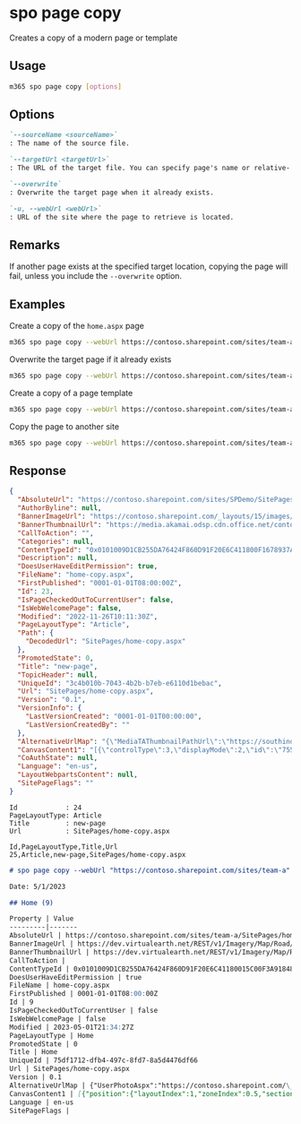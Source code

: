 
# spo page copy

Creates a copy of a modern page or template

## Usage

```sh
m365 spo page copy [options]
```

## Options

```md definition-list
`--sourceName <sourceName>`
: The name of the source file.

`--targetUrl <targetUrl>`
: The URL of the target file. You can specify page's name or relative- or absolute URL.

`--overwrite`
: Overwrite the target page when it already exists.

`-u, --webUrl <webUrl>`
: URL of the site where the page to retrieve is located.
```

<Global />

## Remarks

If another page exists at the specified target location, copying the page will fail, unless you include the `--overwrite` option.

## Examples

Create a copy of the `home.aspx` page

```sh
m365 spo page copy --webUrl https://contoso.sharepoint.com/sites/team-a --sourceName "home.aspx" --targetUrl "home-copy.aspx"
```

Overwrite the target page if it already exists

```sh
m365 spo page copy --webUrl https://contoso.sharepoint.com/sites/team-a --sourceName "home.aspx" --targetUrl "home-copy.aspx" --overwrite
```

Create a copy of a page template

```sh
m365 spo page copy --webUrl https://contoso.sharepoint.com/sites/team-a --sourceName "templates/PageTemplate.aspx" --targetUrl "page.aspx"
```

Copy the page to another site

```sh
m365 spo page copy --webUrl https://contoso.sharepoint.com/sites/team-a --sourceName "templates/PageTemplate.aspx" --targetUrl "https://contoso.sharepoint.com/sites/team-b/sitepages/page.aspx"
```


## Response

<Tabs>
  <TabItem value="JSON">

  ```json
  {
    "AbsoluteUrl": "https://contoso.sharepoint.com/sites/SPDemo/SitePages/home-copy.aspx",
    "AuthorByline": null,
    "BannerImageUrl": "https://contoso.sharepoint.com/_layouts/15/images/sitepagethumbnail.png",
    "BannerThumbnailUrl": "https://media.akamai.odsp.cdn.office.net/contoso.sharepoint.com/_layouts/15/images/sitepagethumbnail.png",
    "CallToAction": "",
    "Categories": null,
    "ContentTypeId": "0x0101009D1CB255DA76424F860D91F20E6C411800F1678937A82C3142BEF3C962300813B5",
    "Description": null,
    "DoesUserHaveEditPermission": true,
    "FileName": "home-copy.aspx",
    "FirstPublished": "0001-01-01T08:00:00Z",
    "Id": 23,
    "IsPageCheckedOutToCurrentUser": false,
    "IsWebWelcomePage": false,
    "Modified": "2022-11-26T10:11:30Z",
    "PageLayoutType": "Article",
    "Path": {
      "DecodedUrl": "SitePages/home-copy.aspx"
    },
    "PromotedState": 0,
    "Title": "new-page",
    "TopicHeader": null,
    "UniqueId": "3c4b010b-7043-4b2b-b7eb-e6110d1bebac",
    "Url": "SitePages/home-copy.aspx",
    "Version": "0.1",
    "VersionInfo": {
      "LastVersionCreated": "0001-01-01T00:00:00",
      "LastVersionCreatedBy": ""
    },
    "AlternativeUrlMap": "{\"MediaTAThumbnailPathUrl\":\"https://southindia1-mediap.svc.ms/transform/thumbnail?provider=spo&inputFormat={.fileType}&cs=UEFHRVN8U1BP&docid={.spHost}/_api/v2.0/sharePoint:{.resourceUrl}:/driveItem&w={.widthValue}&oauth_token=bearer%20{.oauthToken}\",\"MediaTAThumbnailHostUrl\":\"https://southindia1-mediap.svc.ms\",\"AFDCDNEnabled\":\"ClientNotOnEdge\",\"CurrentSiteCDNPolicy\":\"True\",\"PublicCDNEnabled\":\"True\",\"PrivateCDNEnabled\":\"True\"}",
    "CanvasContent1": "[{\"controlType\":3,\"displayMode\":2,\"id\":\"7558d804-0334-49ca-b14a-53870cf6caae\",\"position\":{\"controlIndex\":1,\"sectionIndex\":1,\"zoneIndex\":1,\"sectionFactor\":12,\"layoutIndex\":1},\"webPartId\":\"e377ea37-9047-43b9-8cdb-a761be2f8e09\",\"emphasis\":{},\"webPartData\":{\"dataVersion\":\"1.0\",\"description\":\"Display a location on a map using Bing Maps.\",\"id\":\"e377ea37-9047-43b9-8cdb-a761be2f8e09\",\"instanceId\":\"7558d804-0334-49ca-b14a-53870cf6caae\",\"properties\":{\"pushPins\":[],\"maxNumberOfPushPins\":1,\"shouldShowPushPinTitle\":true,\"zoomLevel\":12,\"mapType\":\"road\"},\"title\":\"Bing Maps\",\"serverProcessedContent\":{\"htmlStrings\":{},\"searchablePlainTexts\":{},\"imageSources\":{},\"links\":{}}}},{\"controlType\":0,\"pageSettingsSlice\":{\"isDefaultDescription\":true,\"isDefaultThumbnail\":true}}]",
    "CoAuthState": null,
    "Language": "en-us",
    "LayoutWebpartsContent": null,
    "SitePageFlags": ""
  }
  ```

  </TabItem>
  <TabItem value="Text">

  ```text
  Id            : 24
  PageLayoutType: Article
  Title         : new-page
  Url           : SitePages/home-copy.aspx
  ```

  </TabItem>
  <TabItem value="CSV">

  ```csv
  Id,PageLayoutType,Title,Url
  25,Article,new-page,SitePages/home-copy.aspx
  ```

  </TabItem>
  <TabItem value="Markdown">

  ```md
  # spo page copy --webUrl "https://contoso.sharepoint.com/sites/team-a" --sourceName "home.aspx" --targetUrl "home-copy.aspx" --overwrite "true"

  Date: 5/1/2023

  ## Home (9)

  Property | Value
  ---------|-------
  AbsoluteUrl | https://contoso.sharepoint.com/sites/team-a/SitePages/home-copy.aspx
  BannerImageUrl | https://dev.virtualearth.net/REST/v1/Imagery/Map/Road/51.39929962158204,-0.256799995899204/12?mapSize=512,512&key=AobmrKIjQInHa8zf5IjtCu3zVgIZFewRhY9M8NUzpYfvMdO2RKDO2eKI6uRFrP6b
  BannerThumbnailUrl | https://dev.virtualearth.net/REST/v1/Imagery/Map/Road/51.39929962158204,-0.256799995899204/12?mapSize=512,512&key=AobmrKIjQInHa8zf5IjtCu3zVgIZFewRhY9M8NUzpYfvMdO2RKDO2eKI6uRFrP6b
  CallToAction | 
  ContentTypeId | 0x0101009D1CB255DA76424F860D91F20E6C41180015C00F3A91848C479243E57A8317E76E
  DoesUserHaveEditPermission | true
  FileName | home-copy.aspx
  FirstPublished | 0001-01-01T08:00:00Z
  Id | 9
  IsPageCheckedOutToCurrentUser | false
  IsWebWelcomePage | false
  Modified | 2023-05-01T21:34:27Z
  PageLayoutType | Home
  PromotedState | 0
  Title | Home
  UniqueId | 75df1712-dfb4-497c-8fd7-8a5d4476df66
  Url | SitePages/home-copy.aspx
  Version | 0.1
  AlternativeUrlMap | {"UserPhotoAspx":"https://contoso.sharepoint.com/\_vti\_bin/afdcache.ashx/\_userprofile/userphoto.jpg?\_oat\_=1683047510\_65dfacc308ae7abe460ae6e6ce6943d0d218fd9232a69a03fee352b2dbaead4e&P1=1682980536&P2=-64532418&P3=1&P4=itPWLPx8ka8ZYUpPbQSywAH8cSvgj2M7otD6geZ26NUbROmU99rFYzmdBccd7PCiYfzz53QfSTzDpPE0iaxF0OMY0oAYpHVrz5pDUU3k8Se9vXh%2bzaUnJtIJPlp3boTlzcbs6D%2fjown%2bPT%2bTMgEyRGqVjwt8QieNK3z1UNrTmkz8VYD3fmPyVpQMKtZ33o8K8cTsGl11qw6DghlKTP2odBEBSCdBfiJd00z%2fbxvJXi7on0x6RyzYMJbAUXgdBCfDS2QnU8bVWE83aBYHm%2bKo6YZllCM%2bAGQ%2bEfrMDBJDsQEKWryy4gQdkF2JVIaq%2fx0BbRSmVnQKkPVM3iqV8QWyRw%3d%3d","MediaTAThumbnailPathUrl":"https://ukwest1-mediap.svc.ms/transform/thumbnail?provider=spo&inputFormat={.fileType}&cs=UEFHRVN8U1BP&docid={.spHost}/\_api/v2.0/sharePoint:{.resourceUrl}:/driveItem&w={.widthValue}&oauth\_token=bearer%20{.oauthToken}","MediaTAThumbnailHostUrl":"https://ukwest1-mediap.svc.ms","AFDCDNEnabled":"True","CurrentSiteCDNPolicy":"True","PublicCDNEnabled":"True","PrivateCDNEnabled":"True"}
  CanvasContent1 | [{"position":{"layoutIndex":1,"zoneIndex":0.5,"sectionIndex":1,"controlIndex":1,"sectionFactor":6},"controlType":3,"id":"f85f8dfa-9052-4be8-8954-8cdafe811b97","webPartId":"e377ea37-9047-43b9-8cdb-a761be2f8e09","reservedHeight":528,"reservedWidth":570,"addedFromPersistedData":true,"webPartData":{"id":"e377ea37-9047-43b9-8cdb-a761be2f8e09","instanceId":"f85f8dfa-9052-4be8-8954-8cdafe811b97","title":"Bing Maps","description":"Display a location on a map using Bing Maps.","audiences":[],"serverProcessedContent":{"htmlStrings":{},"searchablePlainTexts":{},"imageSources":{},"links":{}},"dataVersion":"1.0","properties":{"pushPins":[],"maxNumberOfPushPins":1,"shouldShowPushPinTitle":true,"zoomLevel":12,"mapType":"road","center":{"latitude":51.399299621582038,"longitude":-0.256799995899204,"altitude":0,"altitudeReference":-1}},"containsDynamicDataSource":false}},{"position":{"layoutIndex":1,"zoneIndex":0.5,"sectionIndex":2,"controlIndex":1,"sectionFactor":6},"id":"emptySection","addedFromPersistedData":true},{"controlType":3,"webPartId":"8c88f208-6c77-4bdb-86a0-0c47b4316588","position":{"zoneIndex":1,"sectionIndex":1,"controlIndex":1,"sectionFactor":8},"id":"71eab4c9-8340-4706-96b9-331527890975","addedFromPersistedData":true,"reservedHeight":406,"reservedWidth":776,"webPartData":{"id":"8c88f208-6c77-4bdb-86a0-0c47b4316588","instanceId":"71eab4c9-8340-4706-96b9-331527890975","title":"News","audiences":[],"serverProcessedContent":{"htmlStrings":{},"searchablePlainTexts":{},"imageSources":{},"links":{"baseUrl":"/sites/Company311"}},"dataVersion":"1.12","properties":{"layoutId":"FeaturedNews","dataProviderId":"news","emptyStateHelpItemsCount":"1","showChrome":true,"carouselSettings":{"autoplay":false,"autoplaySpeed":5,"dots":true,"lazyLoad":true},"showNewsMetadata":{"showSocialActions":false,"showAuthor":true,"showDate":true},"newsDataSourceProp":1,"carouselHeroWrapperComponentId":"","prefetchCount":4,"filters":[{"filterType":1,"value":"","values":[]}],"newsSiteList":[],"renderItemsSliderValue":4,"layoutComponentId":"","webId":"c59dae7c-48bd-4241-96b7-b81d4bbc25cb","siteId":"9fcdddc5-bd7e-4120-b934-bf675b76855f","filterKQLQuery":""},"containsDynamicDataSource":false}},{"position":{"zoneIndex":1,"sectionIndex":1,"controlIndex":1.5,"sectionFactor":8,"layoutIndex":1},"controlType":3,"id":"dcfa91cf-96fa-47cd-9363-7f2fea373526","webPartId":"490d7c76-1824-45b2-9de3-676421c997fa","reservedHeight":326,"reservedWidth":776,"addedFromPersistedData":true,"webPartData":{"id":"490d7c76-1824-45b2-9de3-676421c997fa","instanceId":"dcfa91cf-96fa-47cd-9363-7f2fea373526","title":"Embed","description":"Embed content from other sites such as Sway, YouTube, Vimeo, and more","audiences":[],"serverProcessedContent":{"htmlStrings":{},"searchablePlainTexts":{},"imageSources":{},"links":{}},"dataVersion":"1.2","properties":{"embedCode":"","cachedEmbedCode":"","shouldScaleWidth":true,"tempState":{},"thumbnailUrl":""},"containsDynamicDataSource":false}},{"controlType":3,"webPartId":"eb95c819-ab8f-4689-bd03-0c2d65d47b1f","position":{"zoneIndex":1,"sectionIndex":1,"controlIndex":2,"sectionFactor":8},"id":"3dde98e4-07d7-46d6-b57f-128d6ae5438c","addedFromPersistedData":true,"reservedHeight":939,"reservedWidth":776,"webPartData":{"id":"eb95c819-ab8f-4689-bd03-0c2d65d47b1f","instanceId":"3dde98e4-07d7-46d6-b57f-128d6ae5438c","title":"Site activity","audiences":[],"serverProcessedContent":{"htmlStrings":{},"searchablePlainTexts":{},"imageSources":{},"links":{}},"dataVersion":"1.0","properties":{"maxItems":9},"containsDynamicDataSource":false}},{"position":{"zoneIndex":1,"sectionIndex":2,"controlIndex":0.5,"sectionFactor":4,"layoutIndex":1},"controlType":3,"id":"9d1fed5d-9274-4a82-8891-58bbc937c92b","webPartId":"f6fdf4f8-4a24-437b-a127-32e66a5dd9b4","addedFromPersistedData":true,"reservedHeight":449,"reservedWidth":364,"webPartData":{"id":"f6fdf4f8-4a24-437b-a127-32e66a5dd9b4","instanceId":"9d1fed5d-9274-4a82-8891-58bbc937c92b","title":"Twitter","description":"Display a Twitter feed","audiences":[],"serverProcessedContent":{"htmlStrings":{},"searchablePlainTexts":{},"imageSources":{},"links":{}},"dataVersion":"1.0","properties":{"displayAs":"list","displayHeader":false,"displayFooter":false,"displayBorders":true,"limit":"3","term":"@microsoft","widthSlider":100,"title":"","allowStretch":false,"displayLightTheme":true},"containsDynamicDataSource":false}},{"controlType":3,"webPartId":"c70391ea-0b10-4ee9-b2b4-006d3fcad0cd","position":{"zoneIndex":1,"sectionIndex":2,"controlIndex":1,"sectionFactor":4},"id":"2d412c2a-ed7d-4117-bf54-f1b9a28c1346","addedFromPersistedData":true,"reservedHeight":173,"reservedWidth":364,"webPartData":{"id":"c70391ea-0b10-4ee9-b2b4-006d3fcad0cd","instanceId":"2d412c2a-ed7d-4117-bf54-f1b9a28c1346","title":"Quick links","audiences":[],"serverProcessedContent":{"htmlStrings":{},"searchablePlainTexts":{"title":"Quick links","items[0].title":"Learn about a team site","items[1].title":"Learn how to add a page"},"imageSources":{},"links":{"baseUrl":"/sites/Company311","items[0].sourceItem.url":"https://go.microsoft.com/fwlink/p/?linkid=827918","items[1].sourceItem.url":"https://go.microsoft.com/fwlink/p/?linkid=827919"},"componentDependencies":{"layoutComponentId":"706e33c8-af37-4e7b-9d22-6e5694d92a6f"}},"dataVersion":"2.2","properties":{"items":[{"sourceItem":{"itemType":2},"thumbnailType":3,"id":1,"description":"","altText":"","rawPreviewImageMinCanvasWidth":32767},{"sourceItem":{"itemType":2},"thumbnailType":3,"id":2,"description":"","altText":"","rawPreviewImageMinCanvasWidth":32767}],"isMigrated":true,"layoutId":"List","shouldShowThumbnail":true,"hideWebPartWhenEmpty":true,"dataProviderId":"QuickLinks","listLayoutOptions":{"showDescription":false,"showIcon":true},"imageWidth":100,"buttonLayoutOptions":{"showDescription":false,"buttonTreatment":2,"iconPositionType":2,"textAlignmentVertical":2,"textAlignmentHorizontal":2,"linesOfText":2},"waffleLayoutOptions":{"iconSize":1,"onlyShowThumbnail":false},"webId":"c59dae7c-48bd-4241-96b7-b81d4bbc25cb","siteId":"9fcdddc5-bd7e-4120-b934-bf675b76855f"},"containsDynamicDataSource":false}},{"controlType":3,"webPartId":"f92bf067-bc19-489e-a556-7fe95f508720","position":{"zoneIndex":1,"sectionIndex":2,"controlIndex":2,"sectionFactor":4},"id":"c047c8d5-b5d0-4852-8a38-b58da702243c","addedFromPersistedData":true,"reservedHeight":291,"reservedWidth":364,"webPartData":{"id":"f92bf067-bc19-489e-a556-7fe95f508720","instanceId":"c047c8d5-b5d0-4852-8a38-b58da702243c","title":"Document library","audiences":[],"serverProcessedContent":{"htmlStrings":{},"searchablePlainTexts":{"listTitle":"Documents"},"imageSources":{},"links":{}},"dynamicDataPaths":{},"dynamicDataValues":{"filterBy":{}},"dataVersion":"1.0","properties":{"isDocumentLibrary":true,"showDefaultDocumentLibrary":true,"webpartHeightKey":4,"selectedListUrl":""},"containsDynamicDataSource":true}},{"controlType":0,"pageSettingsSlice":{"isDefaultDescription":true,"isDefaultThumbnail":true,"isSpellCheckEnabled":true,"globalRichTextStylingVersion":0,"rtePageSettings":{"contentVersion":4},"isEmailReady":false}}]
  Language | en-us
  SitePageFlags |
  ```

  </TabItem>
</Tabs>

